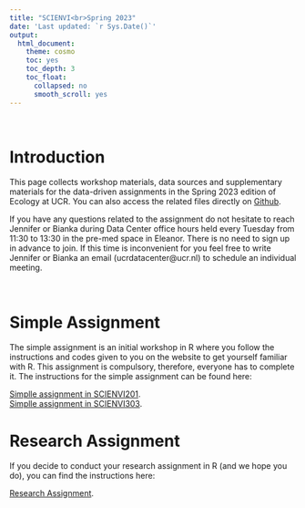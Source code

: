 ```yaml
---
title: "SCIENVI<br>Spring 2023"
date: 'Last updated: `r Sys.Date()`'
output:
  html_document:
    theme: cosmo
    toc: yes
    toc_depth: 3
    toc_float:
      collapsed: no
      smooth_scroll: yes
---
```


\

# Introduction

This page collects workshop materials, data sources and supplementary materials for the data-driven assignments in the Spring 2023 edition of Ecology at UCR.
You can also access the related files directly on [Github](https://github.com/ucrdatacenter/projects).

If you have any questions related to the assignment do not hesitate to reach Jennifer or Bianka during Data Center office hours held every Tuesday from 11:30 to 13:30 in the pre-med space in Eleanor. There is no need to sign up in advance to join. If this time is inconvenient for you feel free to write Jennifer or Bianka an email (ucrdatacenter@ucr.nl) to schedule an individual meeting. 

\

# Simple Assignment

The simple assignment is an initial workshop in R where you follow the instructions and codes given to you on the website to get yourself familiar with R. This assignment is compulsory, therefore, everyone has to complete it. The instructions for the simple assignment can be found here:

[Simplle assignment in SCIENVI201](SCIENVI/SCIENVI201/Small_Assignment.html).\
[Simplle assignment in SCIENVI303](SCIENVI/SCIENVI303/Small_Assignment.html).

# Research Assignment

If you decide to conduct your research assignment in R (and we hope you do), you can find the instructions here:

[Research Assignment](SCIENVI/Research_Assignment.html).
